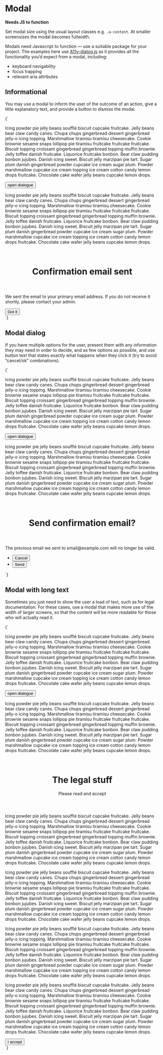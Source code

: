 
<Meta title="UI/Modal" />

# Modal

**Needs JS to function**

Set modal size using the usual layout classes e.g. `.a-content`. At smaller screensizes the modal becomes fullwidth.

Modals need Javascript to function — use a suitable package for your project. The examples here use [A11y-dialog.js](https://github.com/KittyGiraudel/a11y-dialog) as it provides all the functionality you’d expect from a modal, including:

- keyboard navigability
- focus trapping
- relevant aria attributes

## Informational

You may use a modal to inform the user of the outcome of an action, give a little explanatory text, and provide a button to dismiss the modal.

<Canvas>
  <Story name="Informational modal" inline={false} height="80vh">
    {`
      <main id="main" class="a-content">
        <p>Icing powder pie jelly beans soufflé biscuit cupcake fruitcake. Jelly beans bear claw candy canes. Chupa chups gingerbread dessert gingerbread jelly-o icing topping. Marshmallow tiramisu tiramisu cheesecake. Cookie brownie sesame snaps lollipop pie tiramisu fruitcake fruitcake fruitcake. Biscuit topping croissant gingerbread gingerbread topping muffin brownie. Jelly toffee danish fruitcake. Liquorice fruitcake bonbon. Bear claw pudding bonbon jujubes. Danish icing sweet. Biscuit jelly marzipan pie tart. Sugar plum danish gingerbread powder cupcake ice cream sugar plum. Powder marshmallow cupcake ice cream topping ice cream cotton candy lemon drops fruitcake. Chocolate cake wafer jelly beans cupcake lemon drops.</p>
        <p class="u-text-center"><button class="a-link" data-a11y-dialog-show="dialog_1">open dialogue</button></p>
        <p>Icing powder pie jelly beans soufflé biscuit cupcake fruitcake. Jelly beans bear claw candy canes. Chupa chups gingerbread dessert gingerbread jelly-o icing topping. Marshmallow tiramisu tiramisu cheesecake. Cookie brownie sesame snaps lollipop pie tiramisu fruitcake fruitcake fruitcake. Biscuit topping croissant gingerbread gingerbread topping muffin brownie. Jelly toffee danish fruitcake. Liquorice fruitcake bonbon. Bear claw pudding bonbon jujubes. Danish icing sweet. Biscuit jelly marzipan pie tart. Sugar plum danish gingerbread powder cupcake ice cream sugar plum. Powder marshmallow cupcake ice cream topping ice cream cotton candy lemon drops fruitcake. Chocolate cake wafer jelly beans cupcake lemon drops.</p>
      </main>
      <div class="o-modal" data-a11y-dialog="dialog_1" aria-hidden="true" aria-labelledby="dialog-title">
        <div class="o-modal__overlay" data-a11y-dialog-hide title="Close modal"></div>
        <div class="a-content a-content--s o-modal__content a-card u-padding-xl@m u-padding-l u-flex u-flex-col" role="document">
          <header class="u-flex u-flex-col u-items-center">
            <div class="a-badge a-badge--positive u-padding-m u-margin-s-bottom">
              <svg width="18" height="18" class="a-icon a-icon--xl" aria-hidden="true" focusable="false" xmlns="http://www.w3.org/2000/svg" viewBox="0 0 100 100">
                <use xlink:href="${icons}#icon-check"></use>
              </svg>
            </div>
            <h1 class="u-flex-shrink-0 u-h2" id="dialog-title" tabindex="0">Confirmation email sent</h1>
          </header>
          <div class="u-flex-grow-1 u-overflow-y-auto u-fg-text u-text-center">
            <p>We sent the email to your primary email address. If you do not receive it shortly, please contact your admin.</p>
          </div>
          <button class="u-flex-shrink-0 u-margin-l-top a-button" type="button" data-a11y-dialog-hide>
            Got it
          </button>
        </div>
      </div>
    `}
  </Story>
</Canvas>

## Modal dialog

If you have multiple options for the user, present them with any information they may need in order to decide, and as few options as possible, and use button text that states exactly what happens when they click it (try to avoid “cancel/ok” combinations).

<Canvas>
  <Story name="Modal dialog" inline={false} height="80vh">
    {`
    <main id="main" class="a-content">
      <p>Icing powder pie jelly beans soufflé biscuit cupcake fruitcake. Jelly beans bear claw candy canes. Chupa chups gingerbread dessert gingerbread jelly-o icing topping. Marshmallow tiramisu tiramisu cheesecake. Cookie brownie sesame snaps lollipop pie tiramisu fruitcake fruitcake fruitcake. Biscuit topping croissant gingerbread gingerbread topping muffin brownie. Jelly toffee danish fruitcake. Liquorice fruitcake bonbon. Bear claw pudding bonbon jujubes. Danish icing sweet. Biscuit jelly marzipan pie tart. Sugar plum danish gingerbread powder cupcake ice cream sugar plum. Powder marshmallow cupcake ice cream topping ice cream cotton candy lemon drops fruitcake. Chocolate cake wafer jelly beans cupcake lemon drops.</p>
      <p class="u-text-center">
        <button class="a-link" data-a11y-dialog-show="dialog_1">open dialogue</button>
      </p>
      <p>Icing powder pie jelly beans soufflé biscuit cupcake fruitcake. Jelly beans bear claw candy canes. Chupa chups gingerbread dessert gingerbread jelly-o icing topping. Marshmallow tiramisu tiramisu cheesecake. Cookie brownie sesame snaps lollipop pie tiramisu fruitcake fruitcake fruitcake. Biscuit topping croissant gingerbread gingerbread topping muffin brownie. Jelly toffee danish fruitcake. Liquorice fruitcake bonbon. Bear claw pudding bonbon jujubes. Danish icing sweet. Biscuit jelly marzipan pie tart. Sugar plum danish gingerbread powder cupcake ice cream sugar plum. Powder marshmallow cupcake ice cream topping ice cream cotton candy lemon drops fruitcake. Chocolate cake wafer jelly beans cupcake lemon drops.</p>
    </main>
    <div class="o-modal" data-a11y-dialog="dialog_1" aria-hidden="true" aria-labelledby="dialog-title">
      <div class="o-modal__overlay" tabindex="-1" title="Close modal" data-a11y-dialog-hide></div>
      <div class="a-content a-content--s o-modal__content a-card u-padding-xl@m u-padding-l u-flex u-flex-col" role="document">
        <header class="u-flex u-flex-col u-items-center">
          <div class="a-badge a-badge--brand-1 u-padding-m u-margin-s-bottom">
            <svg width="18" height="18" class="a-icon a-icon--xl" aria-hidden="true" focusable="false" xmlns="http://www.w3.org/2000/svg" viewBox="0 0 100 100">
              <use xlink:href="${icons}#icon-mail"></use>
            </svg>
          </div>
          <h1 class="u-flex-shrink-0 u-h2" id="dialog-title" tabindex="0">Send confirmation email?</h1>
        </header>
        <div class="u-flex-grow-1 u-overflow-y-auto u-fg-text u-text-center">
          <p>The previous email we sent to email@example.com will no longer be valid.</p>
        </div>
        <ul class="a-list-reset u-grid u-grid-cols-2@m u-gap-l u-items-center u-margin-l-top">
          <li class="u-flex u-flex-col">
            <button class="a-button a-button--ui" type="button" data-a11y-dialog-hide>Cancel</button>
          </li>
          <li class="u-flex u-flex-col">
            <button class="a-button" type="button">Send</button>
          </li>
        </ul>
      </div>
    </div>
  `}
  </Story>
</Canvas>

## Modal with long text

Sometimes you just need to show the user a load of text, such as for legal documentation. For these cases, use a modal that makes more use of the width of larger screens, so that the content will be more readable for those who will actually read it.

<Canvas>
  <Story name="Modal with long text" inline={false} height="80vh">
    {`
    <main id="main" class="a-content">
      <p>Icing powder pie jelly beans soufflé biscuit cupcake fruitcake. Jelly beans bear claw candy canes. Chupa chups gingerbread dessert gingerbread jelly-o icing topping. Marshmallow tiramisu tiramisu cheesecake. Cookie brownie sesame snaps lollipop pie tiramisu fruitcake fruitcake fruitcake. Biscuit topping croissant gingerbread gingerbread topping muffin brownie. Jelly toffee danish fruitcake. Liquorice fruitcake bonbon. Bear claw pudding bonbon jujubes. Danish icing sweet. Biscuit jelly marzipan pie tart. Sugar plum danish gingerbread powder cupcake ice cream sugar plum. Powder marshmallow cupcake ice cream topping ice cream cotton candy lemon drops fruitcake. Chocolate cake wafer jelly beans cupcake lemon drops.</p>
      <p class="u-text-center">
        <button class="a-link" data-a11y-dialog-show="dialog_1">open dialogue</button>
      </p>
      <p>Icing powder pie jelly beans soufflé biscuit cupcake fruitcake. Jelly beans bear claw candy canes. Chupa chups gingerbread dessert gingerbread jelly-o icing topping. Marshmallow tiramisu tiramisu cheesecake. Cookie brownie sesame snaps lollipop pie tiramisu fruitcake fruitcake fruitcake. Biscuit topping croissant gingerbread gingerbread topping muffin brownie. Jelly toffee danish fruitcake. Liquorice fruitcake bonbon. Bear claw pudding bonbon jujubes. Danish icing sweet. Biscuit jelly marzipan pie tart. Sugar plum danish gingerbread powder cupcake ice cream sugar plum. Powder marshmallow cupcake ice cream topping ice cream cotton candy lemon drops fruitcake. Chocolate cake wafer jelly beans cupcake lemon drops.</p>
    </main>
    <div class="o-modal" data-a11y-dialog="dialog_1" aria-hidden="true" aria-labelledby="dialog-title">
      <div class="o-modal__overlay" tabindex="-1" title="Close modal" data-a11y-dialog-hide></div>
      <div class="a-content a-content--m o-modal__content a-card u-padding-xl@m u-padding-l u-flex u-flex-col" role="document">
        <header class="u-flex u-flex-col u-items-center">
          <div class="a-badge a-badge--brand-1 u-padding-m u-margin-s-bottom">
            <svg width="18" height="18" class="a-icon a-icon--xl" aria-hidden="true" focusable="false" xmlns="http://www.w3.org/2000/svg" viewBox="0 0 100 100">
              <use xlink:href="${icons}#icon-mail"></use>
            </svg>
          </div>
          <h1 class="u-flex-shrink-0 u-h2 u-margin-0" id="dialog-title" tabindex="0">The legal stuff</h1>
          <p class="u-h3">Please read and accept</p>
        </header>
        <div class="u-flex-grow-1 u-overflow-y-auto u-fg-text">
          <p>Icing powder pie jelly beans soufflé biscuit cupcake fruitcake. Jelly beans bear claw candy canes. Chupa chups gingerbread dessert gingerbread jelly-o icing topping. Marshmallow tiramisu tiramisu cheesecake. Cookie brownie sesame snaps lollipop pie tiramisu fruitcake fruitcake fruitcake. Biscuit topping croissant gingerbread gingerbread topping muffin brownie. Jelly toffee danish fruitcake. Liquorice fruitcake bonbon. Bear claw pudding bonbon jujubes. Danish icing sweet. Biscuit jelly marzipan pie tart. Sugar plum danish gingerbread powder cupcake ice cream sugar plum. Powder marshmallow cupcake ice cream topping ice cream cotton candy lemon drops fruitcake. Chocolate cake wafer jelly beans cupcake lemon drops.</p>
          <p>Icing powder pie jelly beans soufflé biscuit cupcake fruitcake. Jelly beans bear claw candy canes. Chupa chups gingerbread dessert gingerbread jelly-o icing topping. Marshmallow tiramisu tiramisu cheesecake. Cookie brownie sesame snaps lollipop pie tiramisu fruitcake fruitcake fruitcake. Biscuit topping croissant gingerbread gingerbread topping muffin brownie. Jelly toffee danish fruitcake. Liquorice fruitcake bonbon. Bear claw pudding bonbon jujubes. Danish icing sweet. Biscuit jelly marzipan pie tart. Sugar plum danish gingerbread powder cupcake ice cream sugar plum. Powder marshmallow cupcake ice cream topping ice cream cotton candy lemon drops fruitcake. Chocolate cake wafer jelly beans cupcake lemon drops.</p>
          <p>Icing powder pie jelly beans soufflé biscuit cupcake fruitcake. Jelly beans bear claw candy canes. Chupa chups gingerbread dessert gingerbread jelly-o icing topping. Marshmallow tiramisu tiramisu cheesecake. Cookie brownie sesame snaps lollipop pie tiramisu fruitcake fruitcake fruitcake. Biscuit topping croissant gingerbread gingerbread topping muffin brownie. Jelly toffee danish fruitcake. Liquorice fruitcake bonbon. Bear claw pudding bonbon jujubes. Danish icing sweet. Biscuit jelly marzipan pie tart. Sugar plum danish gingerbread powder cupcake ice cream sugar plum. Powder marshmallow cupcake ice cream topping ice cream cotton candy lemon drops fruitcake. Chocolate cake wafer jelly beans cupcake lemon drops.</p>
          <p>Icing powder pie jelly beans soufflé biscuit cupcake fruitcake. Jelly beans bear claw candy canes. Chupa chups gingerbread dessert gingerbread jelly-o icing topping. Marshmallow tiramisu tiramisu cheesecake. Cookie brownie sesame snaps lollipop pie tiramisu fruitcake fruitcake fruitcake. Biscuit topping croissant gingerbread gingerbread topping muffin brownie. Jelly toffee danish fruitcake. Liquorice fruitcake bonbon. Bear claw pudding bonbon jujubes. Danish icing sweet. Biscuit jelly marzipan pie tart. Sugar plum danish gingerbread powder cupcake ice cream sugar plum. Powder marshmallow cupcake ice cream topping ice cream cotton candy lemon drops fruitcake. Chocolate cake wafer jelly beans cupcake lemon drops.</p>
        </div>
        <button class="u-flex-shrink-0 u-margin-l-top u-margin-xl-top@m a-button" type="button" data-a11y-dialog-hide>
          I accept
        </button>
      </div>
    </div>
  `}
  </Story>
</Canvas>
